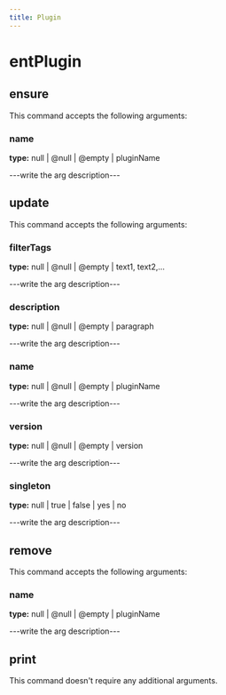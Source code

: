 ```yaml
---
title: Plugin
---
```


# entPlugin

## ensure

This command accepts the following arguments:

### name
**type:** null | @null | @empty | pluginName

---write the arg description---


## update

This command accepts the following arguments:

### filterTags
**type:** null | @null | @empty | text1, text2,...

---write the arg description---

### description
**type:** null | @null | @empty | paragraph

---write the arg description---

### name
**type:** null | @null | @empty | pluginName

---write the arg description---

### version
**type:** null | @null | @empty | version

---write the arg description---

### singleton
**type:** null | true | false | yes | no

---write the arg description---


## remove

This command accepts the following arguments:

### name
**type:** null | @null | @empty | pluginName

---write the arg description---


## print

This command doesn't require any additional arguments.


